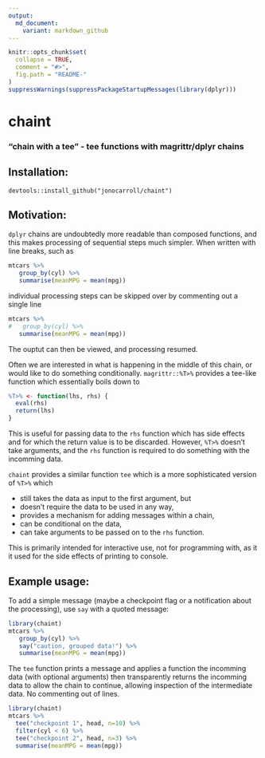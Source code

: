 ```yaml
---
output:
  md_document:
    variant: markdown_github
---
```


<!-- README.md is generated from README.Rmd. Please edit that file -->

```r
knitr::opts_chunk$set(
  collapse = TRUE,
  comment = "#>",
  fig.path = "README-"
)
suppressWarnings(suppressPackageStartupMessages(library(dplyr)))
```
# chaint
### "chain with a tee" - tee functions with magrittr/dplyr chains

## Installation:

```
devtools::install_github("jonocarroll/chaint")
```

## Motivation:

`dplyr` chains are undoubtedly more readable than composed functions, and this makes processing of sequential steps much simpler. When written with line breaks, such as 

```r
mtcars %>% 
   group_by(cyl) %>% 
   summarise(meanMPG = mean(mpg))
```

individual processing steps can be skipped over by commenting out a single line

```r
mtcars %>% 
#   group_by(cyl) %>% 
   summarise(meanMPG = mean(mpg))
```

The ouptut can then be viewed, and processing resumed.

Often we are interested in what is happening in the middle of this chain, or would like to do something conditionally. `magrittr::%T>%` provides a tee-like function which essentially boils down to

```r
%T>% <- function(lhs, rhs) {
  eval(rhs)
  return(lhs)
}
```
This is useful for passing data to the `rhs` function which has side effects and for which the return value is to be discarded. However, `%T>%` doesn't take arguments, and the `rhs` function is required to do something with the incomming data.

`chaint` provides a similar function `tee` which is a more sophisticated version of `%T>%` which

 - still takes the data as input to the first argument, but
 - doesn't require the data to be used in any way, 
 - provides a mechanism for adding messages within a chain,
 - can be conditional on the data,
 - can take arguments to be passed on to the `rhs` function.
    
This is primarily intended for interactive use, not for programming with, as it it used for the side effects of printing to console.

## Example usage:

To add a simple message (maybe a checkpoint flag or a notification about the processing), use `say` with a quoted message:

```r
library(chaint)
mtcars %>% 
   group_by(cyl) %>% 
   say("caution, grouped data!") %>% 
   summarise(meanMPG = mean(mpg))
```

The `tee` function prints a message and applies a function the incomming data (with optional arguments) then transparently returns the incomming data to allow the chain to continue, allowing inspection of the intermediate data. No commenting out of lines.

```r
library(chaint)
mtcars %>%
  tee("checkpoint 1", head, n=10) %>%
  filter(cyl < 6) %>%
  tee("checkpoint 2", head, n=3) %>%
  summarise(meanMPG = mean(mpg))
```
